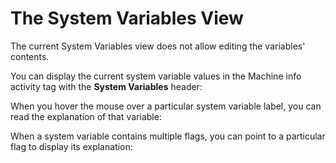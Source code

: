 
# The System Variables View

<Callout type="info" emoji="💡">
The current System Variables view does not allow editing the variables' contents.
</Callout>

You can display the current system variable values in the Machine info activity tag with the **System Variables** header:

<ClickableImage src="/images/working-with-ide/sysvar-view.png" width={256} />

When you hover the mouse over a particular system variable label, you can read the explanation of that variable:

<ClickableImage src="/images/working-with-ide/sysvar-explain.png" width={384} />

When a system variable contains multiple flags, you can point to a particular flag to display its explanation:

<ClickableImage src="/images/working-with-ide/sysvar-flag.png" width={384} />
